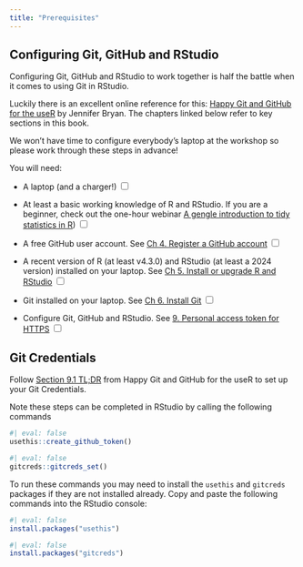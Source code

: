 ```yaml
---
title: "Prerequisites"
---
```


::: {.callout-tip}

## Configuring Git, GitHub and RStudio

Configuring Git, GitHub and RStudio to work together is half the battle when it comes to using Git in RStudio. 

Luckily there is an excellent online reference for this: 
[Happy Git and GitHub for the useR](https://happygitwithr.com/) by Jennifer Bryan. The chapters linked below refer to key sections in this book.

We won't have time to configure everybody's laptop at the workshop so please work through these steps in advance! 

:::


You will need:

* A laptop (and a charger!) <input type="checkbox"/>

* At least a basic working knowledge of R and RStudio. If you are a beginner, check out the one-hour webinar [A gengle introduction to tidy statistics in R](https://posit.co/resources/videos/a-gentle-introduction-to-tidy-statistics-in-r/){target="_blank"}) <input type="checkbox"/>

* A free GitHub user account. See [Ch 4. Register a GitHub account](https://happygitwithr.com/github-acct#github-acct) <input type="checkbox"/>

* A recent version of R (at least v4.3.0) and RStudio (at least a 2024 version) installed on your laptop. See [Ch 5. Install or upgrade R and RStudio](https://happygitwithr.com/install-r-rstudio){target="_blank"} <input type="checkbox"/>

* Git installed on your laptop. See [Ch 6. Install Git](https://happygitwithr.com/install-git){target="_blank"} <input type="checkbox"/>

* Configure Git, GitHub and RStudio. See [9. Personal access token for HTTPS](https://happygitwithr.com/https-pat) <input type="checkbox"/>


::: {.callout-warning}

## Git Credentials

Follow [Section 9.1 TL;DR](https://happygitwithr.com/https-pat#tldr) from Happy Git and GitHub for the useR to set up your Git Credentials. 

Note these steps can be completed in RStudio by calling the following commands

```r
#| eval: false
usethis::create_github_token()
```

```r
#| eval: false
gitcreds::gitcreds_set()
```

To run these commands you may need to install the `usethis` and `gitcreds` packages if they are not installed already. Copy and paste the following commands into the RStudio console:

```r
#| eval: false
install.packages("usethis")
```

```r
#| eval: false
install.packages("gitcreds")
```


:::

